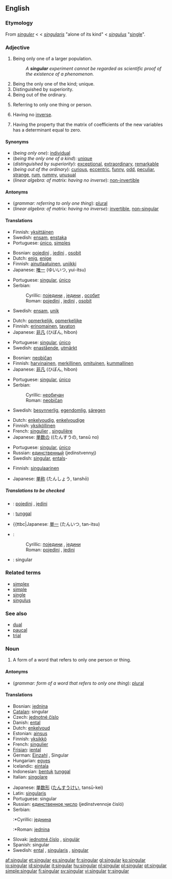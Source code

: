 ==English==

===Etymology===
From {{ME.}} ''[[singuler]]'' < {{OF.}} < {{L.}} ''[[singularis]]'' "alone of its kind" < {{L.}} ''[[singulus]]'' "[[single]]".

===Adjective===
{{en-adj}}

# Being only one of a larger population.
#:''A '''singular''' experiment cannot be regarded as scientific proof of the existence of a phenomenon.''
# Being the only one of the kind; unique.
# Distinguished by superiority.
# Being out of the ordinary.
# {{grammar}} Referring to only one thing or person.
# {{context|linearalg|of matrix}} Having no [[inverse]].
# {{context|linearalg|of transformation}} Having the property that the matrix of coefficients of the new variables has a determinant equal to zero.

====Synonyms====
*(''being only one''): [[individual]]
*(''being the only one of a kind''): [[unique]]
*(''distinguished by superiority''): [[exceptional]], [[extraordinary]], [[remarkable]]
*(''being out of the ordinary''): [[curious]], [[eccentric]], [[funny]], [[odd]], [[peculiar]], [[strange]], [[rum]], [[rummy]], [[unusual]]
*(''linear algebra: of matrix: having no inverse''): [[non-invertible]]

====Antonyms====
*(''grammar: referring to only one thing''): [[plural]]
*(''linear algebra: of matrix: having no inverse''): [[invertible]], [[non-singular]]

====Translations====
{{trans-top|being only one of larger population}}
*Finnish: [[yksittäinen]]
*Swedish: [[ensam]], [[enstaka]]
*Portuguese: [[único]], [[simples]]
{{trans-bottom}}

{{trans-top|being the only one of a kind}}
*Bosnian: [[pojedini]] {{m}}, [[jedini]] {{m}}, [[osobit]] {{m}}
*Dutch: [[enig]], [[enige]]
*Finnish: [[ainutlaatuinen]], [[uniikki]]
*Japanese: [[唯一]] (ゆいいつ, yui-itsu)
{{trans-mid}}
*Portuguese: [[singular#Portuguese|singular]], [[único]]
*Serbian:
*:Cyrillic: [[поједини]] {{m}}, [[једини]] {{m}}, [[особит]] {{m}}
*:Roman: [[pojedini]] {{m}}, [[jedini]] {{m}}, [[osobit]] {{m}}
*Swedish: [[ensam]], [[unik]]
{{trans-bottom}}

{{trans-top|distinguished by superiority}}
*Dutch: [[opmerkelijk]], [[opmerkelijke]]
*Finnish: [[erinomainen]], [[tavaton]]
*Japanese: [[非凡]] (ひぼん, hibon)
{{trans-mid}}
*Portuguese: [[singular#Portuguese|singular]], [[único]]
*Swedish: [[enastående]], [[utmärkt]]
{{trans-bottom}}

{{trans-top|being out of the ordinary}}
*Bosnian: [[neobičan]] {{m}}
*Finnish: [[harvinainen]], [[merkillinen]], [[omituinen]], [[kummallinen]]
*Japanese: [[非凡]] (ひぼん, hibon)
{{trans-mid}}
*Portuguese: [[singular#Portuguese|singular]], [[único]]
*Serbian:
*:Cyrillic: [[необичан]] {{m}}
*:Roman: [[neobičan]] {{m}}
*Swedish: [[besynnerlig]], [[egendomlig]], [[säregen]]
{{trans-bottom}}

{{trans-top|grammar: referring to only one thing}}
*Dutch: [[enkelvoudig]], [[enkelvoudige]]
*Finnish: [[yksiköllinen]]
*French: [[singulier]] {{m}}, [[singulière]] {{f}}
*Japanese: [[単数]]の ((たんすうの, tansū no)
{{trans-mid}}
*Portuguese: [[singular#Portuguese|singular]], [[único]]
*Russian: [[единственный]] (jedínstvennyj)
*Swedish: [[singular#Swedish|singular]], [[ental]]s-
{{trans-bottom}}

{{trans-top|linear algebra: of matrix: having no inverse}}
*Finnish: [[singulaarinen]]
{{trans-mid}}
*Japanese: [[単称]] (たんしょう, tanshō)
{{trans-bottom}}

{{trans-top|linear algebra: of transformation}}
{{trans-mid}}
{{trans-bottom}}

=====Translations to be checked=====
<!--Remove this section once all of the translations below have been moved into the tables above.-->
{{checktrans}}
{{top}}
*{{ttbc|Bosnian}}: [[pojedini]] {{m}}, [[jedini]] {{m}}
*{{ttbc|Indonesian}}: [[tunggal]]
*{{ttbc|Japanese: [[単一]] (たんいつ, tan-itsu)
*{{ttbc|Serbian}}:
*:Cyrillic: [[поједини]] {{m}}, [[једини]] {{m}}
*:Roman: [[pojedini]] {{m}}, [[jedini]] {{m}}
*{{ttbc|Spanish}}: singular
{{bottom}}

===Related terms===
*[[simplex]]
*[[simple]]
*[[single]]
*[[singulus]]

===See also===
*[[dual]]
*[[paucal]]
*[[trial]]

===Noun===
{{en-noun}}

# {{grammar}} A form of a word that refers to only one person or thing.

====Antonyms====
*(''grammar: form of a word that refers to only one thing''): [[plural]]

====Translations====
{{trans-top|grammar: form of a word that refers to only one thing}}
*Bosnian: [[jednina]] {{f}}
*[[Catalan]]: singular {{m}}
*Czech: [[jednotné číslo]] {{n}}
*Danish: [[ental]]
*Dutch: [[enkelvoud]] {{n}}
*Estonian: [[ainsus]]
*Finnish: [[yksikkö]]
*French: [[singulier]] {{m}}
*[[Frisian]]: [[iental]]
*German: [[Einzahl]] {{f}}, Singular {{m}}
*Hungarian: [[egyes]]
*Icelandic: [[eintala]] {{f}}
*Indonesian: [[bentuk]] [[tunggal]]
*Italian: [[singolare]] {{m}}
{{trans-mid}}
*Japanese: [[単数形]] ([[たんすうけい]], tansū-kei)
*Latin: [[singularis]]
*Portuguese: singular
*Russian: [[единственное число]] (jedínstvennoje čisló) {{n}}
*Serbian:
*:*Cyrillic: [[једнина]] {{f}}
*:*Roman: [[jednina]] {{f}}
*Slovak: [[jednotné číslo]] {{n}}, [[singulár]] {{m}}
*Spanish: singular {{m}}
*Swedish: [[ental]] {{n}}, [[singularis]] {{n}}, [[singular#Swedish|singular]] {{n}}
{{trans-bottom}}

[[af:singular]]
[[et:singular]]
[[es:singular]]
[[fr:singular]]
[[gl:singular]]
[[ko:singular]]
[[io:singular]]
[[id:singular]]
[[it:singular]]
[[hu:singular]]
[[nl:singular]]
[[pl:singular]]
[[pt:singular]]
[[simple:singular]]
[[fi:singular]]
[[sv:singular]]
[[vi:singular]]
[[tr:singular]]